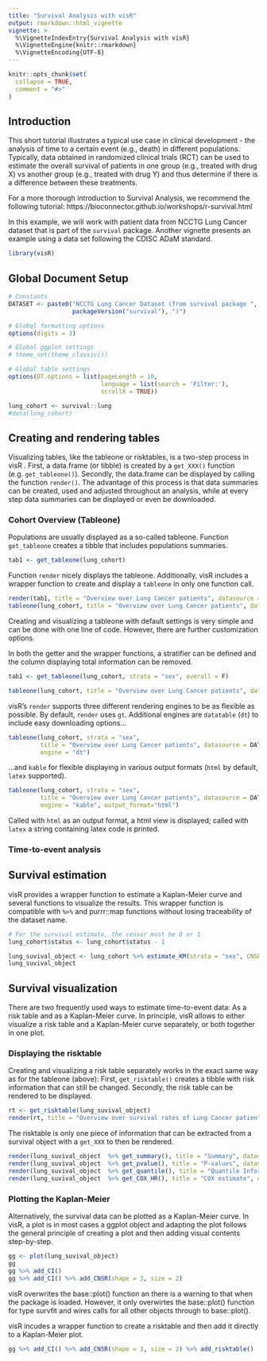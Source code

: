 ```yaml
---
title: "Survival Analysis with visR"
output: rmarkdown::html_vignette
vignette: >
  %\VignetteIndexEntry{Survival Analysis with visR}
  %\VignetteEngine{knitr::rmarkdown}
  %\VignetteEncoding{UTF-8}
---
```


```r
knitr::opts_chunk$set(
  collapse = TRUE,
  comment = "#>"
)
```

## Introduction

This short tutorial illustrates a typical use case in clinical development - the analysis of time to a certain event (e.g., death) in different populations. Typically, data obtained in randomized clinical trials (RCT) can be used to estimate the overall survival of patients in one group (e.g., treated with drug X) vs another group (e.g., treated with drug Y) and thus determine if there is a difference between these treatments.

For a more thorough introduction to Survival Analysis, we recommend the following tutorial: https://bioconnector.github.io/workshops/r-survival.html

In this example, we will work with patient data from NCCTG Lung Cancer dataset that is part of the `survival` package. Another vignette presents an example using a data set following the CDISC ADaM standard. 

```r
library(visR)
```

## Global Document Setup
```r
# Constants
DATASET <- paste0("NCCTG Lung Cancer Dataset (from survival package ", 
                  packageVersion("survival"), ")")

# Globql formatting options
options(digits = 3)

# Global ggplot settings
# theme_set(theme_classic())

# Global table settings 
options(DT.options = list(pageLength = 10, 
                          language = list(search = 'Filter:'), 
                          scrollX = TRUE))

lung_cohort <- survival::lung
#data(lung_cohort)


```


## Creating and rendering tables

Visualizing tables, like the tableone or risktables, is a two-step process in visR . First, a data.frame (or tibble) is created by a `get_XXX()` function (e.g. `get_tableone()`). Secondly, the data.frame can be displayed by calling the function `render()`. The advantage of this process is that data summaries can be created, used and adjusted throughout an analysis, while at every step data summaries can be displayed or even be downloaded.

### Cohort Overview (Tableone)
Populations are usually displayed as a so-called tableone. Function `get_tableone` creates a tibble that includes populations summaries. 

```r
tab1 <- get_tableone(lung_cohort)

```

Function `render` nicely displays the tableone. Additionally, visR includes a wrapper function to create and display a `tableone` in only one function call.

```r

render(tab1, title = "Overview over Lung Cancer patients", datasource = DATASET)
tableone(lung_cohort, title = "Overview over Lung Cancer patients", datasource = DATASET)

```

Creating and visualizing a tableone with default settings is very simple and can be done with one line of code. However, there are further customization options.

In both the getter and the wrapper functions, a stratifier can be defined and the column displaying total information can be removed.

```r

tab1 <- get_tableone(lung_cohort, strata = "sex", overall = F)

tableone(lung_cohort, title = "Overview over Lung Cancer patients", datasource = DATASET, strata = "sex", overall = F)

```

visR's `render` supports three different rendering engines to be as flexible as possible. By default, `render` uses `gt`. Additional engines are `datatable` (`dt`) to include easy downloading options...

```r

tableone(lung_cohort, strata = "sex", 
         title = "Overview over Lung Cancer patients", datasource = DATASET, 
         engine = "dt")


```

...and `kable` for flexible displaying in various output formats (`html` by default, `latex` supported). 
 
```r

tableone(lung_cohort, strata = "sex", 
         title = "Overview over Lung Cancer patients", datasource = DATASET, 
         engine = "kable", output_format="html")

```

Called with `html` as an output format, a html view is displayed; called with `latex` a string containing latex code is printed.

### Time-to-event analysis

## Survival estimation
visR provides a wrapper function to estimate a Kaplan-Meier curve and several functions to visualize the results. This wrapper function is compatible with `%>%` and purrr::map functions without losing traceability of the dataset name.

```r
# For the survival estimate, the censor must be 0 or 1
lung_cohort$status <- lung_cohort$status - 1

lung_suvival_object <- lung_cohort %>% estimate_KM(strata = "sex", CNSR = "status", AVAL = "time")
lung_suvival_object
```

## Survival visualization
There are two frequently used ways to estimate time-to-event data: As a risk table and as a Kaplan-Meier curve. In principle, visR allows to either visualize a risk table and a Kaplan-Meier curve separately, or both together in one plot.

### Displaying the risktable
Creating and visualizing a risk table separately works in the exact same way as for the tableone (above): First, `get_risktable()` creates a tibble with risk information that can still be changed. Secondly, the risk table can be rendered to be displayed.

```r
rt <- get_risktable(lung_suvival_object)
render(rt, title = "Overview over survival rates of Lung Cancer patients", datasource = DATASET)
```

The risktable is only one piece of information that can be extracted from a survival object with a `get_XXX` to then be rendered.

```r

render(lung_suvival_object  %>% get_summary(), title = "Summary", datasource = DATASET)
render(lung_suvival_object  %>% get_pvalue(), title = "P-values", datasource = DATASET)
render(lung_suvival_object  %>% get_quantile(), title = "Quantile Information", datasource = DATASET)
render(lung_suvival_object  %>% get_COX_HR(), title = "COX estimate", datasource = DATASET)

```

### Plotting the Kaplan-Meier
Alternatively, the survival data can be plotted as a Kaplan-Meier curve. In visR, a plot is in most cases a ggplot object and adapting the plot follows the general principle of creating a plot and then adding visual contents step-by-step. 

```r
gg <- plot(lung_suvival_object)
gg 
gg %>% add_CI() 
gg %>% add_CI() %>% add_CNSR(shape = 3, size = 2)
```

visR overwrites the base::plot() function an there is a warning to that when the package is loaded. However, it only overwirtes the base::plot() function for type survfit and wires calls for all other objects through to base::plot().

visR incudes a wrapper function to create a risktable and then add it directly to a Kaplan-Meier plot.

```r
gg %>% add_CI() %>% add_CNSR(shape = 3, size = 2) %>% add_risktable()
```


